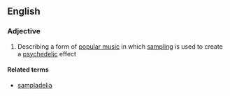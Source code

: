 ==English==

===Adjective===
{{en-adj}}

# {{context|music}} Describing a form of [[popular music]] in which [[sampling]] is used to create a [[psychedelic]] effect

====Related terms====
*[[sampladelia]]